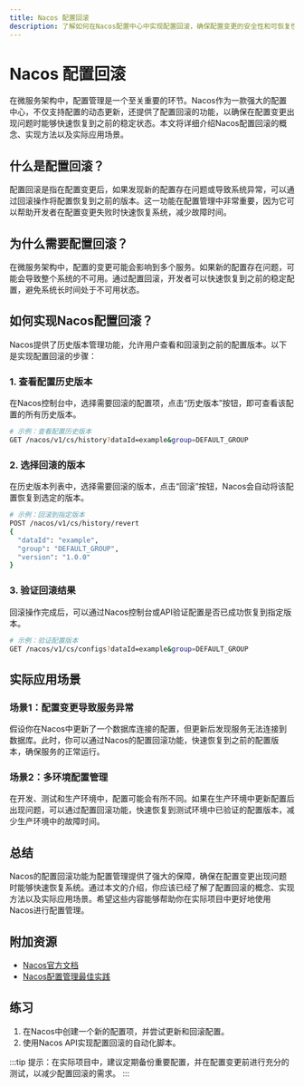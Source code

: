```yaml
---
title: Nacos 配置回滚
description: 了解如何在Nacos配置中心中实现配置回滚，确保配置变更的安全性和可恢复性。
---
```


# Nacos 配置回滚

在微服务架构中，配置管理是一个至关重要的环节。Nacos作为一款强大的配置中心，不仅支持配置的动态更新，还提供了配置回滚的功能，以确保在配置变更出现问题时能够快速恢复到之前的稳定状态。本文将详细介绍Nacos配置回滚的概念、实现方法以及实际应用场景。

## 什么是配置回滚？

配置回滚是指在配置变更后，如果发现新的配置存在问题或导致系统异常，可以通过回滚操作将配置恢复到之前的版本。这一功能在配置管理中非常重要，因为它可以帮助开发者在配置变更失败时快速恢复系统，减少故障时间。

## 为什么需要配置回滚？

在微服务架构中，配置的变更可能会影响到多个服务。如果新的配置存在问题，可能会导致整个系统的不可用。通过配置回滚，开发者可以快速恢复到之前的稳定配置，避免系统长时间处于不可用状态。

## 如何实现Nacos配置回滚？

Nacos提供了历史版本管理功能，允许用户查看和回滚到之前的配置版本。以下是实现配置回滚的步骤：

### 1. 查看配置历史版本

在Nacos控制台中，选择需要回滚的配置项，点击“历史版本”按钮，即可查看该配置的所有历史版本。

```bash
# 示例：查看配置历史版本
GET /nacos/v1/cs/history?dataId=example&group=DEFAULT_GROUP
```

### 2. 选择回滚的版本

在历史版本列表中，选择需要回滚的版本，点击“回滚”按钮，Nacos会自动将该配置恢复到选定的版本。

```bash
# 示例：回滚到指定版本
POST /nacos/v1/cs/history/revert
{
  "dataId": "example",
  "group": "DEFAULT_GROUP",
  "version": "1.0.0"
}
```

### 3. 验证回滚结果

回滚操作完成后，可以通过Nacos控制台或API验证配置是否已成功恢复到指定版本。

```bash
# 示例：验证配置版本
GET /nacos/v1/cs/configs?dataId=example&group=DEFAULT_GROUP
```

## 实际应用场景

### 场景1：配置变更导致服务异常

假设你在Nacos中更新了一个数据库连接的配置，但更新后发现服务无法连接到数据库。此时，你可以通过Nacos的配置回滚功能，快速恢复到之前的配置版本，确保服务的正常运行。

### 场景2：多环境配置管理

在开发、测试和生产环境中，配置可能会有所不同。如果在生产环境中更新配置后出现问题，可以通过配置回滚功能，快速恢复到测试环境中已验证的配置版本，减少生产环境中的故障时间。

## 总结

Nacos的配置回滚功能为配置管理提供了强大的保障，确保在配置变更出现问题时能够快速恢复系统。通过本文的介绍，你应该已经了解了配置回滚的概念、实现方法以及实际应用场景。希望这些内容能够帮助你在实际项目中更好地使用Nacos进行配置管理。

## 附加资源

- [Nacos官方文档](https://nacos.io/zh-cn/docs/what-is-nacos.html)
- [Nacos配置管理最佳实践](https://nacos.io/zh-cn/docs/best-practices.html)

## 练习

1. 在Nacos中创建一个新的配置项，并尝试更新和回滚配置。
2. 使用Nacos API实现配置回滚的自动化脚本。

:::tip
提示：在实际项目中，建议定期备份重要配置，并在配置变更前进行充分的测试，以减少配置回滚的需求。
:::